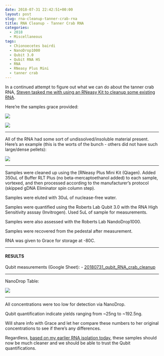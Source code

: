 ```yaml
---
date: 2018-07-31 22:42:51+00:00
layout: post
slug: rna-cleanup-tanner-crab-rna
title: RNA Cleanup - Tanner Crab RNA
categories:
  - 2018
  - Miscellaneous
tags:
  - Chionoecetes bairdi
  - NanoDrop1000
  - Qubit 3.0
  - Qubit RNA HS
  - RNA
  - RNeasy Plus Mini
  - tanner crab
---
```


In a continued attempt to figure out what we can do about the tanner crab RNA, [Steven tasked me with using an RNeasy Kit to cleanup some existing RNA](https://github.com/RobertsLab/resources/issues/330).

Here're the samples grace provided:

![](https://owl.fish.washington.edu/Athaliana/20180731_crab_RNA_cleanup_01.jpg)

![](https://owl.fish.washington.edu/Athaliana/20180731_crab_RNA_cleanup_03.jpg)



* * *



All of the RNA had some sort of undissolved/insoluble material present. Here's an example (this is the worts of the bunch - others did not have such large/dense pellets):

![](https://owl.fish.washington.edu/Athaliana/20180731_crab_RNA_cleanup_02.jpg)



* * *



Samples were cleaned up using the [RNeasy Plus Mini Kit (Qiagen). Added 350uL of Buffer RLT Plus (no beta-mercaptoethanol added) to each sample, vortexed, and then processed according to the manufacturer's protocol (skipped gDNA Eliminator spin column step).

Samples were eluted with 30uL of nuclease-free water.

Samples were quantified using the Roberts Lab Qubit 3.0 with the RNA High Sensitivity asssay (Invitrogen). Used 5uL of sample for measurements.

Samples were also assessed with the Roberts Lab NandoDrop1000.

Samples were recovered from the pedestal after measurement.

RNA was given to Grace for storage at -80C.



* * *





#### RESULTS



Qubit measurements (Google Sheet): 
- [20180731_qubit_RNA_crab_cleanup](https://docs.google.com/spreadsheets/d/1UEMehKIy1GmYFk3eP2stvF3cAIEQ6KFUVbS7QCXUzQk/edit?usp=sharing)



* * *



NanoDrop Table:

![](https://owl.fish.washington.edu/Athaliana/20180731_RNA_nanodrop_table_crab_RNeasy_cleanup.png)



* * *



All concentrations were too low for detection via NanoDrop.

Qubit quantification indicate yields ranging from ~25ng to ~192.5ng.

Will share info with Grace and let her compare these numbers to her original concentrations to see if there's any differences.

Regardless, [based on my earlier RNA isolation today](https://robertslab.github.io/sams-notebook/2018/07/31/rna-isolation-tanner-crab-hemolymph-using-rneasy-plus-mini-kit.html), these samples should now be much cleaner and we should be able to trust the Qubit quantifications.
